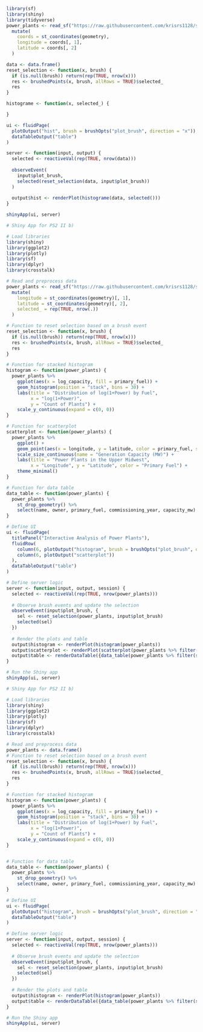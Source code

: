 ```r
library(sf)
library(shiny)
library(tidyverse)
power_plants <- read_sf("https://raw.githubusercontent.com/krisrs1128/stat992_f23/main/exercises/ps2/power_plants.geojson") %>%
  mutate(
    coords = st_coordinates(geometry),
    longitude = coords[, 1],
    latitude = coords[, 2]
  )
```


```r
data <- data.frame()
reset_selection <- function(x, brush) {
  if (is.null(brush)) return(rep(TRUE, nrow(x)))
  res <- brushedPoints(x, brush, allRows = TRUE)$selected_
  res
}

histograme <- function(x, selected_) {

}

ui <- fluidPage(
  plotOutput("hist", brush = brushOpts("plot_brush", direction = "x")),
  dataTableOutput("table")
)

server <- function(input, output) {
  selected <- reactiveVal(rep(TRUE, nrow(data))) 
  
  observeEvent(
    input$plot_brush,
    selected(reset_selection(data, input$plot_brush))
  )
  
  output$hist <- renderPlot(histograme(data, selected()))
}

shinyApp(ui, server)
```

```r
# Shiny App for PS2 II b)

# Load libraries
library(shiny)
library(ggplot2)
library(plotly)
library(sf)
library(dplyr)
library(crosstalk)

# Read and preprocess data
power_plants <- read_sf("https://raw.githubusercontent.com/krisrs1128/stat992_f23/main/exercises/ps2/power_plants.geojson") %>%
  mutate(
    longitude = st_coordinates(geometry)[, 1],
    latitude = st_coordinates(geometry)[, 2],
    selected_ = rep(TRUE, nrow(.))
  )

# Function to reset selection based on a brush event
reset_selection <- function(x, brush) {
  if (is.null(brush)) return(rep(TRUE, nrow(x)))
  res <- brushedPoints(x, brush, allRows = TRUE)$selected_
  res
}

# Function for stacked histogram
histogram <- function(power_plants) {
  power_plants %>%
    ggplot(aes(x = log_capacity, fill = primary_fuel)) +
    geom_histogram(position = "stack", bins = 30) +
    labs(title = "Distribution of log(1+Power) by Fuel",
         x = "log(1+Power)", 
         y = "Count of Plants") +
    scale_y_continuous(expand = c(0, 0))
}

# Function for scatterplot
scatterplot <- function(power_plants) {
  power_plants %>%
    ggplot() +
    geom_point(aes(x = longitude, y = latitude, color = primary_fuel, size = capacity_mw), alpha = 0.6) +
    scale_size_continuous(name = "Generation Capacity (MW)") +
    labs(title = "Power Plants in the Upper Midwest",
         x = "Longitude", y = "Latitude", color = "Primary Fuel") +
    theme_minimal()
}

# Function for data table
data_table <- function(power_plants) {
  power_plants %>%
    st_drop_geometry() %>%
    select(name, owner, primary_fuel, commissioning_year, capacity_mw) 
}

# Define UI
ui <- fluidPage(
  titlePanel("Interactive Analysis of Power Plants"),
  fluidRow(
    column(6, plotOutput("histogram", brush = brushOpts("plot_brush", direction = "x"))),
    column(6, plotOutput("scatterplot"))
  ),
  dataTableOutput("table")
)

# Define server logic
server <- function(input, output, session) {
  selected <- reactiveVal(rep(TRUE, nrow(power_plants)))
  
  # Observe brush events and update the selection
  observeEvent(input$plot_brush, {
    sel <- reset_selection(power_plants, input$plot_brush)
    selected(sel)
  })
  
  # Render the plots and table
  output$histogram <- renderPlot(histogram(power_plants))
  output$scatterplot <- renderPlot(scatterplot(power_plants %>% filter(selected())))
  output$table <- renderDataTable({data_table(power_plants %>% filter(selected()))})
}

# Run the Shiny app
shinyApp(ui, server)
```

```r
# Shiny App for PS2 II b)

# Load libraries
library(shiny)
library(ggplot2)
library(plotly)
library(sf)
library(dplyr)
library(crosstalk)

# Read and preprocess data
power_plants <- data.frame()
# Function to reset selection based on a brush event
reset_selection <- function(x, brush) {
  if (is.null(brush)) return(rep(TRUE, nrow(x)))
  res <- brushedPoints(x, brush, allRows = TRUE)$selected_
  res
}

# Function for stacked histogram
histogram <- function(power_plants) {
  power_plants %>%
    ggplot(aes(x = log_capacity, fill = primary_fuel)) +
    geom_histogram(position = "stack", bins = 30) +
    labs(title = "Distribution of log(1+Power) by Fuel",
         x = "log(1+Power)", 
         y = "Count of Plants") +
    scale_y_continuous(expand = c(0, 0))
}


# Function for data table
data_table <- function(power_plants) {
  power_plants %>%
    st_drop_geometry() %>%
    select(name, owner, primary_fuel, commissioning_year, capacity_mw) 
}

# Define UI
ui <- fluidPage(
  plotOutput("histogram", brush = brushOpts("plot_brush", direction = "x")),
  dataTableOutput("table")
)

# Define server logic
server <- function(input, output, session) {
  selected <- reactiveVal(rep(TRUE, nrow(power_plants)))
  
  # Observe brush events and update the selection
  observeEvent(input$plot_brush, {
    sel <- reset_selection(power_plants, input$plot_brush)
    selected(sel)
  })
  
  # Render the plots and table
  output$histogram <- renderPlot(histogram(power_plants))
  output$table <- renderDataTable({data_table(power_plants %>% filter(selected()))})
}

# Run the Shiny app
shinyApp(ui, server)
```

